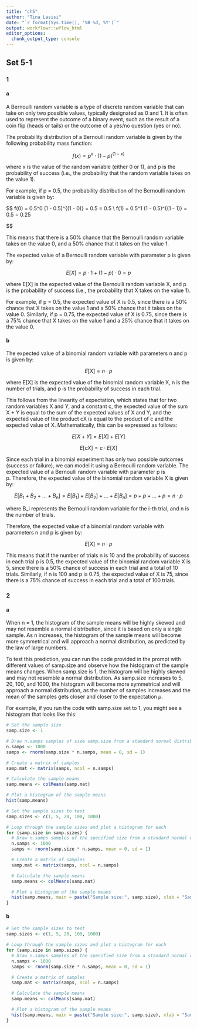 ```yaml
---
title: "ch5"
author: "Tina Lasisi"
date: "`r format(Sys.time(), '%B %d, %Y')`"
output: workflowr::wflow_html
editor_options:
  chunk_output_type: console
---
```



## Set 5-1

### 1
#### a

A Bernoulli random variable is a type of discrete random variable that can take on only two possible values, typically designated as 0 and 1. It is often used to represent the outcome of a binary event, such as the result of a coin flip (heads or tails) or the outcome of a yes/no question (yes or no).

The probability distribution of a Bernoulli random variable is given by the following probability mass function:

$$
f(x) = p^x \cdot (1 - p)^{(1 - x)}
$$

where x is the value of the random variable (either 0 or 1), and p is the probability of success (i.e., the probability that the random variable takes on the value 1).

For example, if p = 0.5, the probability distribution of the Bernoulli random variable is given by:

$$
f(0) = 0.5^0 \cdot (1 - 0.5)^{(1 - 0)} = 0.5 \cdot 1 = 0.5 \\
f(1) = 0.5^1 \cdot (1 - 0.5)^{(1 - 1)} = 0.5 \cdot 0.5 = 0.25

$$

This means that there is a 50% chance that the Bernoulli random variable takes on the value 0, and a 50% chance that it takes on the value 1.

The expected value of a Bernoulli random variable with parameter p is given by:

$$
E[X] = p  \cdot 1 + (1 - p)  \cdot 0 = p
$$

where E[X] is the expected value of the Bernoulli random variable X, and p is the probability of success (i.e., the probability that X takes on the value 1).

For example, if p = 0.5, the expected value of X is 0.5, since there is a 50% chance that X takes on the value 1 and a 50% chance that it takes on the value 0. Similarly, if p = 0.75, the expected value of X is 0.75, since there is a 75% chance that X takes on the value 1 and a 25% chance that it takes on the value 0.

#### b

The expected value of a binomial random variable with parameters n and p is given by:

$$E[X] = n \cdot p$$

where E[X] is the expected value of the binomial random variable X, n is the number of trials, and p is the probability of success in each trial.

This follows from the linearity of expectation, which states that for two random variables X and Y, and a constant c, the expected value of the sum X + Y is equal to the sum of the expected values of X and Y, and the expected value of the product cX is equal to the product of c and the expected value of X. Mathematically, this can be expressed as follows:

$$E[X + Y] = E[X] + E[Y]$$

$$E[cX] = c \cdot E[X]$$

Since each trial in a binomial experiment has only two possible outcomes (success or failure), we can model it using a Bernoulli random variable. The expected value of a Bernoulli random variable with parameter p is p. Therefore, the expected value of the binomial random variable X is given by:

$$E[B_1 + B_2 + ... + B_n] = E[B_1] + E[B_2] + ... + E[B_n] = p + p + ... + p = n \cdot p$$

where B_i represents the Bernoulli random variable for the i-th trial, and n is the number of trials.

Therefore, the expected value of a binomial random variable with parameters n and p is given by:

$$E[X] = n \cdot p$$

This means that if the number of trials n is 10 and the probability of success in each trial p is 0.5, the expected value of the binomial random variable X is 5, since there is a 50% chance of success in each trial and a total of 10 trials. Similarly, if n is 100 and p is 0.75, the expected value of X is 75, since there is a 75% chance of success in each trial and a total of 100 trials.


### 2

#### a

When n = 1, the histogram of the sample means will be highly skewed and may not resemble a normal distribution, since it is based on only a single sample. As n increases, the histogram of the sample means will become more symmetrical and will approach a normal distribution, as predicted by the law of large numbers.

To test this prediction, you can run the code provided in the prompt with different values of samp.size and observe how the histogram of the sample means changes. When samp.size is 1, the histogram will be highly skewed and may not resemble a normal distribution. As samp.size increases to 5, 20, 100, and 1000, the histogram will become more symmetrical and will approach a normal distribution, as the number of samples increases and the mean of the samples gets closer and closer to the expectation $\mu$.

For example, if you run the code with samp.size set to 1, you might see a histogram that looks like this:

```r
# Set the sample size
samp.size <- 1

# Draw n.samps samples of size samp.size from a standard normal distribution
n.samps <- 1000
samps <- rnorm(samp.size * n.samps, mean = 0, sd = 1)

# Create a matrix of samples
samp.mat <- matrix(samps, ncol = n.samps)

# Calculate the sample means
samp.means <- colMeans(samp.mat)

# Plot a histogram of the sample means
hist(samp.means)

```

```r
# Set the sample sizes to test
samp.sizes <- c(1, 5, 20, 100, 1000)

# Loop through the sample sizes and plot a histogram for each
for (samp.size in samp.sizes) {
  # Draw n.samps samples of the specified size from a standard normal distribution
  n.samps <- 1000
  samps <- rnorm(samp.size * n.samps, mean = 0, sd = 1)

  # Create a matrix of samples
  samp.mat <- matrix(samps, ncol = n.samps)

  # Calculate the sample means
  samp.means <- colMeans(samp.mat)

  # Plot a histogram of the sample means
  hist(samp.means, main = paste("Sample size:", samp.size), xlab = "Sample means")
}


```

#### b

```r
# Set the sample sizes to test
samp.sizes <- c(1, 5, 20, 100, 1000)

# Loop through the sample sizes and plot a histogram for each
for (samp.size in samp.sizes) {
  # Draw n.samps samples of the specified size from a standard normal distribution
  n.samps <- 1000
  samps <- rnorm(samp.size * n.samps, mean = 0, sd = 1)

  # Create a matrix of samples
  samp.mat <- matrix(samps, ncol = n.samps)

  # Calculate the sample means
  samp.means <- colMeans(samp.mat)

  # Plot a histogram of the sample means
  hist(samp.means, main = paste("Sample size:", samp.size), xlab = "Sample means")
}

```

